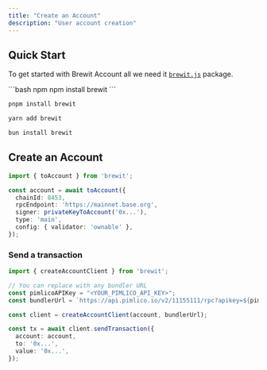 ```yaml
---
title: "Create an Account"
description: "User account creation"
---
```


## Quick Start

To get started with Brewit Account all we need it [`brewit.js`](https://github.com/brewitmoney/brewit.js) package.


<CodeGroup>
```bash npm
npm install brewit
```

```bash pnpm
pnpm install brewit
```

```bash yarn
yarn add brewit

```

```bash bun
bun install brewit
```
</CodeGroup>

## Create an Account

```ts
import { toAccount } from 'brewit';

const account = await toAccount({
  chainId: 8453,
  rpcEndpoint: 'https://mainnet.base.org',
  signer: privateKeyToAccount('0x...'),
  type: 'main',
  config: { validator: 'ownable' },
});
```


### Send a transaction

```ts
import { createAccountClient } from 'brewit';

// You can replace with any bundler URL
const pimlicoAPIKey = "<YOUR_PIMLICO_API_KEY>";
const bundlerUrl = `https://api.pimlico.io/v2/11155111/rpc?apikey=${pimlicoAPIKey}`

const client = createAccountClient(account, bundlerUrl);

const tx = await client.sendTransaction({
  account: account,
  to: '0x...',
  value: '0x...',   
});
```